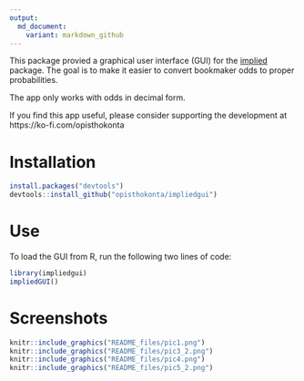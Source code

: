 ```yaml
---
output:
  md_document:
    variant: markdown_github
---
```


<!-- README.md is generated from README.Rmd. Please edit that file -->


This package provied a graphical user interface (GUI) for the [implied](https://cran.r-project.org/web/packages/implied/index.html) package. The goal is to make it easier to convert bookmaker odds to proper probabilities. 

The app only works with odds in decimal form.

If you find this app useful, please consider supporting the development at https://ko-fi.com/opisthokonta 


# Installation

```r
install.packages("devtools")
devtools::install_github("opisthokonta/impliedgui")
```

# Use

To load the GUI from R, run the following two lines of code:
```r
library(impliedgui)
impliedGUI()
```


# Screenshots

```r
knitr::include_graphics("README_files/pic1.png")
knitr::include_graphics("README_files/pic3_2.png")
knitr::include_graphics("README_files/pic4.png")
knitr::include_graphics("README_files/pic5_2.png")

```



